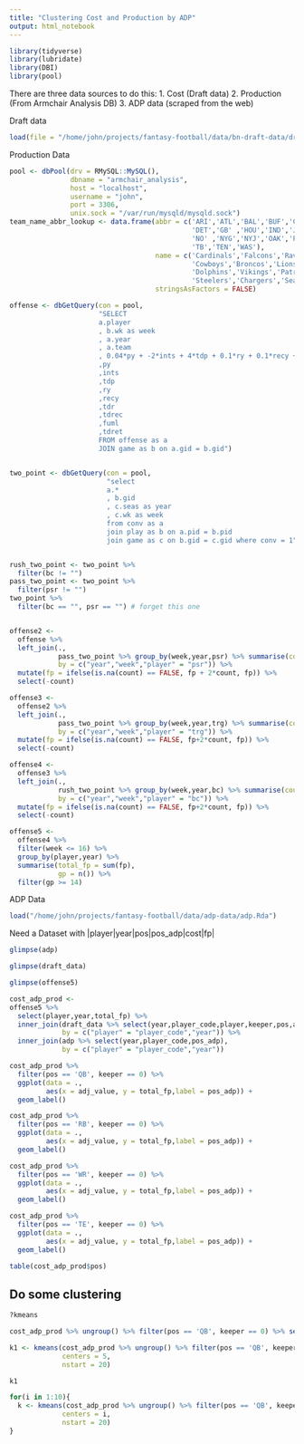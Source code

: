 ```yaml
---
title: "Clustering Cost and Production by ADP"
output: html_notebook
---
```


```r
library(tidyverse)
library(lubridate)
library(DBI)
library(pool)
```


There are three data sources to do this:
1. Cost (Draft data)
2. Production (From Armchair Analysis DB)
3. ADP data (scraped from the web)

Draft data
```r
load(file = "/home/john/projects/fantasy-football/data/bn-draft-data/draft_data.Rda")
```

Production Data
```r
pool <- dbPool(drv = RMySQL::MySQL(), 
               dbname = "armchair_analysis", 
               host = "localhost", 
               username = "john", 
               port = 3306, 
               unix.sock = "/var/run/mysqld/mysqld.sock")
team_name_abbr_lookup <- data.frame(abbr = c('ARI','ATL','BAL','BUF','CAR','CHI','CIN','CLE','DAL','DEN',
                                             'DET','GB' ,'HOU','IND','JAC','KC' ,'LA' ,'MIA','MIN','NE',
                                             'NO' ,'NYG','NYJ','OAK','PHI','PIT','SD' ,'SEA','SF' , 'STL',
                                             'TB','TEN','WAS'),
                                    name = c('Cardinals','Falcons','Ravens','Bills','Panthers','Bears','Bengals','Browns',
                                             'Cowboys','Broncos','Lions','Packers','Texans','Colts','Jaguars','Chiefs','Rams',
                                             'Dolphins','Vikings','Patriots','Saints','Giants','Jets','Raiders','Eagles',
                                             'Steelers','Chargers','Seahawks','49ers','Rams','Buccaneers','Titans','Redskins'),
                                    stringsAsFactors = FALSE)

offense <- dbGetQuery(con = pool,
                      "SELECT 
                      a.player
                      , b.wk as week
                      , a.year
                      , a.team
                      , 0.04*py + -2*ints + 4*tdp + 0.1*ry + 0.1*recy + 6*tdr + 6*tdrec -2*fuml +6*tdret as fp
                      ,py
                      ,ints
                      ,tdp
                      ,ry
                      ,recy
                      ,tdr
                      ,tdrec
                      ,fuml
                      ,tdret
                      FROM offense as a
                      JOIN game as b on a.gid = b.gid") 


two_point <- dbGetQuery(con = pool,
                        "select 
                        a.*
                        , b.gid
                        , c.seas as year
                        , c.wk as week 
                        from conv as a 
                        join play as b on a.pid = b.pid
                        join game as c on b.gid = c.gid where conv = 1")


rush_two_point <- two_point %>%
  filter(bc != "")
pass_two_point <- two_point %>%
  filter(psr != "")
two_point %>%
  filter(bc == "", psr == "") # forget this one


offense2 <-
  offense %>%
  left_join(., 
            pass_two_point %>% group_by(week,year,psr) %>% summarise(count = n()), 
            by = c("year","week","player" = "psr")) %>% 
  mutate(fp = ifelse(is.na(count) == FALSE, fp + 2*count, fp)) %>%
  select(-count)

offense3 <-
  offense2 %>%
  left_join(.,
            pass_two_point %>% group_by(week,year,trg) %>% summarise(count= n()),
            by = c("year","week","player" = "trg")) %>%
  mutate(fp = ifelse(is.na(count) == FALSE, fp+2*count, fp)) %>%
  select(-count)

offense4 <-
  offense3 %>%
  left_join(.,
            rush_two_point %>% group_by(week,year,bc) %>% summarise(count = n()),
            by = c("year","week","player" = "bc")) %>%
  mutate(fp = ifelse(is.na(count) == FALSE, fp+2*count, fp)) %>%
  select(-count)

offense5 <-
  offense4 %>%
  filter(week <= 16) %>%
  group_by(player,year) %>%
  summarise(total_fp = sum(fp),
            gp = n()) %>%
  filter(gp >= 14)
```



ADP Data
```r
load("/home/john/projects/fantasy-football/data/adp-data/adp.Rda")
```



Need a Dataset with
|player|year|pos|pos_adp|cost|fp|


```r
glimpse(adp)
```

```r
glimpse(draft_data)
```

```r
glimpse(offense5)
```

```r
cost_adp_prod <-
offense5 %>%
  select(player,year,total_fp) %>%
  inner_join(draft_data %>% select(year,player_code,player,keeper,pos,adj_value),
             by = c("player" = "player_code","year")) %>%
  inner_join(adp %>% select(year,player_code,pos_adp),
             by = c("player" = "player_code","year"))
```



```r
cost_adp_prod %>%
  filter(pos == 'QB', keeper == 0) %>%
  ggplot(data = .,
         aes(x = adj_value, y = total_fp,label = pos_adp)) +
  geom_label()
```


```r
cost_adp_prod %>%
  filter(pos == 'RB', keeper == 0) %>%
  ggplot(data = .,
         aes(x = adj_value, y = total_fp,label = pos_adp)) +
  geom_label()
```


```r
cost_adp_prod %>%
  filter(pos == 'WR', keeper == 0) %>%
  ggplot(data = .,
         aes(x = adj_value, y = total_fp,label = pos_adp)) +
  geom_label()
```

```r
cost_adp_prod %>%
  filter(pos == 'TE', keeper == 0) %>%
  ggplot(data = .,
         aes(x = adj_value, y = total_fp,label = pos_adp)) +
  geom_label()
```

```r
table(cost_adp_prod$pos)
```


## Do some clustering 
```r
?kmeans
```


```r
cost_adp_prod %>% ungroup() %>% filter(pos == 'QB', keeper == 0) %>% select(pos_adp,total_fp,adj_value) %>% as.matrix()
```

```r
k1 <- kmeans(cost_adp_prod %>% ungroup() %>% filter(pos == 'QB', keeper == 0) %>% select(pos_adp,total_fp,adj_value),
             centers = 5,
             nstart = 20)
```

```r
k1
```

```r

for(i in 1:10){
  k <- kmeans(cost_adp_prod %>% ungroup() %>% filter(pos == 'QB', keeper == 0) %>% select(pos_adp,total_fp,adj_value),
             centers = i,
             nstart = 20)
}
```

